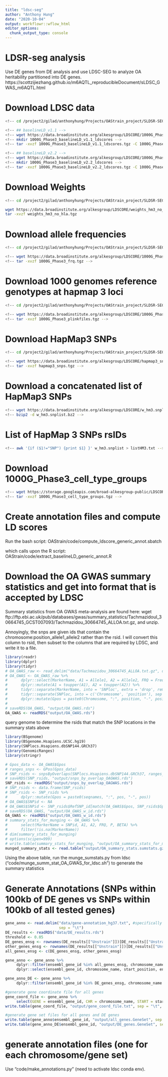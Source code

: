 ```yaml
---
title: "ldsc-seg"
author: "Anthony Hung"
date: "2020-10-04"
output: workflowr::wflow_html
editor_options:
  chunk_output_type: console
---
```


# LDSR-seg analysis

Use DE genes from DE analysis and use LDSC-SEG to analyze OA heritability partitioned into DE genes.
https://scottzijiezhang.github.io/m6AQTL_reproducibleDocument/sLDSC_GWAS_m6AQTL.html

# Download LDSC data

```bash
<!-- cd /project2/gilad/anthonyhung/Projects/OAStrain_project/SLDSR-SEG -->

<!-- ## baselineLD_v1.1 -->
<!-- wget https://data.broadinstitute.org/alkesgroup/LDSCORE/1000G_Phase3_baselineLD_v1.1_ldscores.tgz -->
<!-- mkdir 1000G_Phase3_baselineLD_v1.1_ldscores -->
<!-- tar -xvzf 1000G_Phase3_baselineLD_v1.1_ldscores.tgz -C 1000G_Phase3_baselineLD_v1.1_ldscores -->

<!-- ## baselineLD_v2.2 -->
<!-- wget https://data.broadinstitute.org/alkesgroup/LDSCORE/1000G_Phase3_baselineLD_v2.2_ldscores.tgz -->
<!-- mkdir 1000G_Phase3_baselineLD_v2.2_ldscores -->
<!-- tar -xvzf 1000G_Phase3_baselineLD_v2.2_ldscores.tgz -C 1000G_Phase3_baselineLD_v2.2_ldscores -->
```

# Download Weights

```bash
<!-- cd /project2/gilad/anthonyhung/Projects/OAStrain_project/SLDSR-SEG -->

wget https://data.broadinstitute.org/alkesgroup/LDSCORE/weights_hm3_no_hla.tgz
tar -xvzf weights_hm3_no_hla.tgz
```

# Download allele frequencies

```bash
<!-- cd /project2/gilad/anthonyhung/Projects/OAStrain_project/SLDSR-SEG -->

<!-- wget https://data.broadinstitute.org/alkesgroup/LDSCORE/1000G_Phase3_frq.tgz -->
<!-- tar -xvzf 1000G_Phase3_frq.tgz -->
```

# Download 1000 genomes reference genotypes at hapmap 3 loci

```bash
<!-- cd /project2/gilad/anthonyhung/Projects/OAStrain_project/SLDSR-SEG -->

<!-- wget https://data.broadinstitute.org/alkesgroup/LDSCORE/1000G_Phase3_plinkfiles.tgz -->
<!-- tar -xvzf 1000G_Phase3_plinkfiles.tgz -->

```

# Download HapMap3 SNPs

```bash
<!-- cd /project2/gilad/anthonyhung/Projects/OAStrain_project/SLDSR-SEG -->

<!-- wget https://data.broadinstitute.org/alkesgroup/LDSCORE/hapmap3_snps.tgz -->
<!-- tar -xvzf hapmap3_snps.tgz -->
```


# Download a concatenated list of HapMap3 SNPs

```bash
<!-- wget https://data.broadinstitute.org/alkesgroup/LDSCORE/w_hm3.snplist.bz2 -->
<!-- bzip2 -d w_hm3.snplist.bz2 -->
```

# List of HapMap 3 SNPs rsIDs

```bash
<!-- awk '{if ($1!="SNP") {print $1} }' w_hm3.snplist > listHM3.txt -->
```

# Download 1000G_Phase3_cell_type_groups

```bash
<!-- wget https://storage.googleapis.com/broad-alkesgroup-public/LDSCORE/1000G_Phase3_cell_type_groups.tgz -->
<!-- tar -xvzf 1000G_Phase3_cell_type_groups.tgz -->
```


# Create annotation files and compute LD scores

Run the bash script: OAStrain/code/compute_ldscore_generic_annot.sbatch

which calls upon the R script: OAStrain/code/extract_baselineLD_generic_annot.R


# Download the OA GWAS summary statistics and get into format that is accepted by LDSC

Summary statistics from OA GWAS meta-analysis are found here:
wget ftp://ftp.ebi.ac.uk/pub/databases/gwas/summary_statistics/TachmazidouI_30664745_GCST007093/Tachmazidou_30664745_ALLOA.txt.gz, and unzip.

Annoyingly, the snps are given ids that contain the chromosome:position_allele1_allele2 rather than the rsid. I will convert this column to rsid, then subset to the columns that are required by LDSC, and write it to a file.

```r
library(readr)
library(dplyr)
library(tidyr)
# OA_GWAS_raw <- read_delim("data/Tachmazidou_30664745_ALLOA.txt.gz", delim = "\t")
# OA_GWAS <- OA_GWAS_raw %>%
#      dplyr::select(MarkerName, A1 = Allele1, A2 = Allele2, FRQ = Freq1, P = `P-value`, BETA = Effect) %>%
#      dplyr::mutate(A1 = toupper(A1), A2 = toupper(A2)) %>%
#      tidyr::separate(MarkerName, into = 'SNPloc', extra = 'drop', remove = TRUE, sep = "_") %>%
#      tidyr::separate(SNPloc, into = c('Chromosome', 'position'), sep = ":") %>%
#      dplyr::mutate(Gpos = paste0(Chromosome, ":", position, "-", position))
# 
# saveRDS(OA_GWAS, "output/OA_GWAS.rds")
OA_GWAS <- readRDS("output/OA_GWAS.rds")
```

query genome to determine the rsids that match the SNP locations in the summary stats above

```r
library(BSgenome)
library(BSgenome.Hsapiens.UCSC.hg19)
library(SNPlocs.Hsapiens.dbSNP144.GRCh37)
library(GenomicRanges)
library(stringr)

# Gpos_data <- OA_GWAS$Gpos
# ranges_snps <- GPos(Gpos_data)
# SNP_rsids <- snpsByOverlaps(SNPlocs.Hsapiens.dbSNP144.GRCh37, ranges_snps)
# saveRDS(SNP_rsids, "output/snps_by_overlap_OAGWAS.rds")
SNP_rsids <- readRDS("output/snps_by_overlap_OAGWAS.rds")
# SNP_rsids <- data.frame(SNP_rsids)
# SNP_rsids <- SNP_rsids %>% 
#      dplyr::mutate(Gpos = paste0(seqnames, ":", pos, "-", pos))
# OA_GWAS$SNPid <- NA
# OA_GWAS$SNPid <- SNP_rsids$RefSNP_id[match(OA_GWAS$Gpos, SNP_rsids$Gpos)]
# saveRDS(OA_GWAS, "output/OA_GWAS_w_id.rds")
OA_GWAS <- readRDS("output/OA_GWAS_w_id.rds")
# summary_stats_for_munging <- OA_GWAS %>%
#      select(MarkerName = SNPid, A1, A2, FRQ, P, BETA) %>% 
#      filter(!is.na(MarkerName))
# dim(summary_stats_for_munging)
# options(scipen=999)
# write.table(summary_stats_for_munging, "output/OA_summary_stats_for_munging.txt", sep = "\t", quote = FALSE)
munged_summary_stats <- read.table("output/OA_summary_stats.sumstats.gz", sep = "\t")
```

Using the above table, run the munge_sumstats.py from ldsc ("code/munge_summ_stat_OA_GWAS_for_ldsc.sh") to generate the summary statistics

# Generate Annotations (SNPs within 100kb of DE genes vs SNPs within 100kb of all tested genes)

```r
gene_anno <- read.delim("data/gene-annotation_hg37.txt", #specifically hg37
                        sep = "\t")
DE_results <- readRDS("data/DE_results.rds")
threshold <- 0.05
DE_genes_ensg <- rownames(DE_results[["Unstrain"]])[DE_results[["Unstrain"]]$qvalue < threshold]
other_genes_ensg <- rownames(DE_results[["Unstrain"]])[DE_results[["Unstrain"]]$qvalue >= threshold]
all_genes_ensg <- c(DE_genes_ensg, other_genes_ensg)

gene_anno <- gene_anno %>% 
     dplyr::filter(ensembl_gene_id %in% all_genes_ensg, chromosome_name %in% 1:22) %>% 
     dplyr::select(ensembl_gene_id, chromosome_name, start_position, end_position)

gene_anno_DE <- gene_anno %>%
     dplyr::filter(ensembl_gene_id %in% DE_genes_ensg, chromosome_name %in% 1:22)

#generate gene coordinate file for all genes
gene_coord_file <- gene_anno %>% 
     select(GENE = ensembl_gene_id, CHR = chromosome_name, START = start_position, END = end_position)
write.table(gene_coord_file, "output/gene_coord_file.txt", sep = "\t", quote = FALSE)

#generate gene set files for all genes and DE genes
write.table(gene_anno$ensembl_gene_id, "output/all_genes.GeneSet", sep = "\t", quote = FALSE, row.names = FALSE, col.names = FALSE)
write.table(gene_anno_DE$ensembl_gene_id, "output/DE_genes.GeneSet", sep = "\t", quote = FALSE, row.names = FALSE, col.names = FALSE)
```

# generate annotation files (one for each chromosome/gene set)

Use "code/make_annotations.py" (need to activate ldsc conda env).

